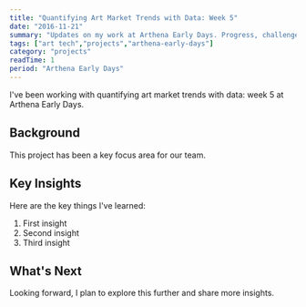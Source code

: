 ```yaml
---
title: "Quantifying Art Market Trends with Data: Week 5"
date: "2016-11-21"
summary: "Updates on my work at Arthena Early Days. Progress, challenges, and lessons learned."
tags: ["art tech","projects","arthena-early-days"]
category: "projects"
readTime: 1
period: "Arthena Early Days"
---
```


I've been working with quantifying art market trends with data: week 5 at Arthena Early Days.

## Background

This project has been a key focus area for our team.

## Key Insights

Here are the key things I've learned:

1. First insight
2. Second insight
3. Third insight

## What's Next

Looking forward, I plan to explore this further and share more insights.

